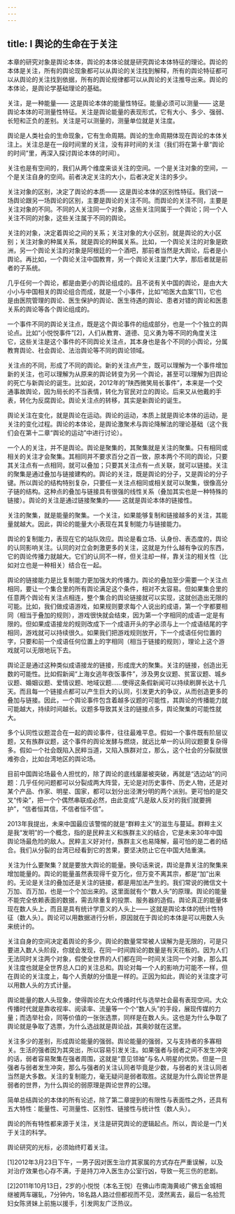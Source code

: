 ```yaml
---
---
---
```

title: Ⅰ 舆论的生命在于关注
---

本章的研究对象是舆论本体，舆论的本体论就是研究舆论本体特征的理论。舆论的本体是关注，所有的舆论现象都可以从舆论的关注找到解释，所有的舆论特征都可以从舆论的关注找到依据，所有的舆论规律都可以从舆论的关注推导出来。舆论的本体论，是舆论学基础理论的基础。

关注，是一种能量—— 这是舆论本体的能量性特征。能量必须可以测量—— 这是舆论本体的可测量性特征。关注是舆论能量的表现形式，它有大小、多少、强弱、长短和正负的差别。关注是可以测量的，测量单位就是关注度。

舆论是人类社会的生命现象，它有生命周期。舆论的生命周期体现在舆论的本体关注上。关注总是在一段时间里的关注，没有非时间的关注（我们将在第十章“舆论的时间”里，再深入探讨舆论本体的时间）。

关注也是有空间的，我们从两个维度来谈关注的空间。一个是关注对象的空间，一个是关注自身的空间。前者决定关注的大小，后者决定关注的多少。

关注对象的区别，决定了舆论的本质—— 这是舆论本体的区别性特征。我们说一场舆论跟另一场舆论的区别，主要是舆论的关注不同。而舆论的关注不同，主要是关注对象的不同。不同的人关注同一个对象，这些关注同属于一个舆论；同一个人关注不同的对象，这些关注属于不同的舆论。

关注的对象，决定着舆论之间的关系；关注对象的大小区别，就是舆论的大小区别；关注对象的种属关系，就是舆论的种属关系。比如，一个舆论关注的对象是欧洲，另一个舆论关注的对象是阿根廷的一个酒吧，那前者当然是大舆论，后者是小舆论。再比如，一个舆论关注中国教育，另一个舆论关注厦门大学，那后者就是前者的子系统。

几乎任何一个舆论，都是由更小的舆论组成的。且不说有关中国的舆论，是由大大小小与中国相关的舆论组合而成，就是一个小事件，比如“哈医大血案”[1]，它也是由医院管理的舆论、医生保护的舆论、医生待遇的舆论、患者对错的舆论和医患关系的舆论等各个舆论组成的。

一个事件不同的舆论关注点，既是这个舆论事件的组成部分，也是一个个独立的舆论点。比如“小悦悦事件”[2]，人们从教育、道德、见义勇为等不同的角度关注它，这些关注是这个事件的不同舆论关注点，其本身也是各个不同的小舆论，分属教育舆论、社会舆论、法治舆论等不同的舆论领域。

关注点的不同，形成了不同的舆论。新的关注点产生，既可以理解为一个事件增加新的关注，也可以理解为从原来的舆论转变为另一个舆论，甚至可以理解为旧舆论的死亡与新舆论的诞生。比如说，2012年的“陕西微笑局长事件”，本来是一个交通事故舆论，因为局长的不当表情，转化为官民对立的舆论。后来又从他戴的手表，转化为反腐舆论。舆论关注点的转移，其实是新舆论的诞生。

舆论关注在变化，就是舆论在运动。舆论的运动，本质上就是舆论本体的运动，是关注的变化过程。舆论的本体论，是舆论激聚术与舆论降解法的理论基础（这个我们会在第十二章“舆论的运动”中进行讨论）。

一个人的关注，并不是舆论。舆论是聚集的，其聚集就是关注的聚集。只有相同或相关的关注才会聚集。其相同并不要求百分之百一致，原本两个不同的舆论，只要其关注点有一点相同，就可以叠加；只要其关注点有一点关联，就可以链接。关注的聚集是通过叠加与链接建构的。舆论的关注，既是舆论的分子，又是舆论的分子键。所以舆论的结构特别复杂，只要任一关注点相同或相关就可以聚集，很像高分子链的结构。这种点的叠加与链接具有很强的线性关系（叠加其实也是一种特殊的链接）。舆论的关注是通过链接聚集的—— 这就是舆论本体的链接性。

关注的聚集，就是能量的聚集。一个关注，如果能够复制和链接越多的关注，其能量就越大。因此，舆论的能量大小表现在其复制能力与链接能力。

舆论的复制能力，表现在它的站队效应。舆论是看立场、认身份、表态度的，舆论的认同影响关注。认同的对立会刺激更多的关注，这就是为什么越有争议的东西，它的舆论传播力就越大。它们的认同不一样，但关注却一样，靠关注的相关性（比如对立也是一种相关）结合在一起。

舆论的链接能力是比复制能力更加强大的传播力。舆论的叠加至少需要一个关注点相同，要让一个集合里的所有舆论满足这个条件，相对不太容易。但如果集合里的任意两个舆论有关注点相连，整个集合的舆论链接就可以实现，这就创造出无限的可能。比如，我们做成语游戏，如果规则要求每个人说出的成语，第一个字都要相同（相当于叠加的规则），游戏很快就会结束，因为第一个字相同的成语一定是有限的。但如果成语接龙的规则改成下一个成语开头的字必须与上一个成语结尾的字相同，游戏就可以持续很久。如果我们把游戏规则放开，下一个成语任何位置的字，只要和前一个成语任何位置上的字相同（相当于链接的规则），理论上这个游戏就可以无限地玩下去。

舆论正是通过这种类似成语接龙的链接，形成庞大的聚集。关注的链接，创造出无数的可能性。比如假新闻“上海女逃年夜饭事件”，涉及男女议题、贫富议题、城乡议题、婚姻议题、爱情议题、地域议题……使得这条假新闻可以持续刷屏长达十几天。而且每一个链接点都可以产生巨大的认同，引发更大的争议，从而创造更多的叠加与链接。因此，一个舆论事件包含着越多议题的可能性，其舆论的传播能力就可能越大，持续时间越长。议题多导致其关注的链接点多，舆论聚集的可能性就大。

多个认同性议题混合在一起的舆论事件，往往最难平息。假如一个事件既有阶层议题，又有族群议题，这个事件的舆论发酵与燃烧，就远比单一的认同议题要复杂得多。假如一个社会既陷入民粹当道，又陷入族群对立，那么，这个社会的分裂就很难弥合，比如台湾地区的舆论场。

目前中国舆论场最令人担忧的，除了舆论的底线屡屡被突破，再就是“选边站”的问题：几乎任何问题都可以分裂成两大阵营，无论是对历史事件、历史人物，还是对某个产品、作家、明星、国家，都可以划分出泾渭分明的两个派别。更可怕的是交叉“传染”，把一个个偶然串联成必然，由此变成“凡是敌人反对的我们就要拥护”，“信者恒其信，不信者恒不信”。

2013年我提出，未来中国最应该警惕的就是“群粹主义”的滋生与蔓延。群粹主义是我“发明”的一个概念，指的是民粹主义和族群主义的结合，它是未来30年中国舆论场最危险的敌人。民粹主义好对付，族群主义也易降解，最可怕的是二者的结合。我们从分裂的台湾已经看到它的苦果，要坚决防止它在中国大陆重演。

关注为什么要聚集？就是要放大舆论的能量。换句话来说，舆论是靠关注的聚集来增加能量的。舆论的能量虽然表现得千变万化，但万变不离其宗，都是“加”出来的。无论是关注的叠加还是关注的链接，都是用加法产生的。我们常说的微信文十万加、百万加，也是一个个加出来的。这里面就有个“数人头”的原理。舆论的能量不能完全依赖表面的数据，需去除重复的投票、服务器的造假。舆论真正的能量体现在数人头上，而且是具有统计学意义的人头上—— 这就是舆论本体的统计性特征（数人头）。舆论可以用数据进行分析，原因就在于舆论的本体是可以用数人头来统计的。

关注自身的空间决定着舆论的多少。舆论的数量常常被人误解为是无限的，可是只要进入数人头阶段，你就会发现，在同一时间舆论的数量是有天花板的。因为人们无法同时关注两个对象，假使全世界的人们都在同一时间关注同一个对象，那么其关注度也就是全世界总人口的关注总和。舆论对每一个人的影响力可能不一样，但在舆论的关注度上，每个人贡献的分值是一样的。正因为如此，舆论的关注度才可以用数人头的方式计量。

舆论能量的数人头现象，使得舆论在大众传播时代与选举社会最有表现空间。大众传播时代就是靠收视率、阅读率、流量等一个个“数人头”的手段，展现传媒的力量；而选举社会，同等价值的一张张选票，同样是在数人头。这也是为什么争取了舆论就是争取了选票，为什么选战就是舆论战，其奥妙就在这里。

关注多少的差别，形成舆论能量的强弱。舆论能量的强弱，又与支持者的多寡相关。生活的强者因为其突出，所以容易引发关注。如果强者与弱者之间不发生冲突的话，弱者容易聚集在强者周围，这就是“意见领袖”与名人明星的优势。但是一旦强者与弱者发生冲突，那么与强者的关注认同者毕竟是少数，与弱者的关注认同者当然是大多数。关注的复制能力，毫无疑问是弱者取胜。这就是为什么舆论世界是弱者的世界，为什么舆论的弱原理是舆论世界的公理。

简单总结舆论的本体的所有论述，除了第二章提到的有限性与表面性之外，还具有五大特性：能量性、可测量性、区别性、链接性与统计性（数人头）。

舆论的所有特性都来源于关注，关注是研究舆论的逻辑起点。所以，舆论是一门关于关注的科学。

舆论研究的光标，必须始终盯着关注。

[1]2012年3月23日下午，一男子因对医生治疗其家属的方式存在严重误解，以及对治疗效果也心存不满，于是持刀冲入医生办公室行凶，导致一死三伤的悲剧。

[2]2011年10月13日，2岁的小悦悦（本名王悦）在佛山市南海黄岐广佛五金城相继被两车碾轧，7分钟内，18名路人路过但都视而不见，漠然离去，最后一名拾荒妇女陈贤妹上前施以援手，引发网友广泛热议。